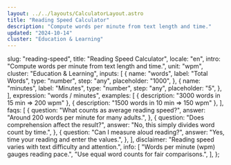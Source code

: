 ```yaml
---
layout: ../../layouts/CalculatorLayout.astro
title: "Reading Speed Calculator"
description: "Compute words per minute from text length and time."
updated: "2024-10-14"
cluster: "Education & Learning"
---
```



  slug: "reading-speed",
  title: "Reading Speed Calculator",
  locale: "en",
  intro: "Compute words per minute from text length and time.",
  unit: "wpm",
  cluster: "Education & Learning",
  inputs: [
    {
      name: "words",
      label: "Total Words",
      type: "number",
      step: "any",
      placeholder: "1000",
    },
    {
      name: "minutes",
      label: "Minutes",
      type: "number",
      step: "any",
      placeholder: "5",
    },
  ],
  expression: "words / minutes",
  examples: [
    { description: "3000 words in 15 min ⇒ 200 wpm" },
    { description: "1500 words in 10 min ⇒ 150 wpm" },
  ],
  faqs: [
    {
      question: "What counts as average reading speed?",
      answer: "Around 200 words per minute for many adults.",
    },
    {
      question: "Does comprehension affect the result?",
      answer: "No, this simply divides word count by time.",
    },
    {
      question: "Can I measure aloud reading?",
      answer: "Yes, time your reading and enter the values.",
    },
  ],
  disclaimer: "Reading speed varies with text difficulty and attention.",
  info: [
    "Words per minute (wpm) gauges reading pace.",
    "Use equal word counts for fair comparisons.",
  ],
};

<Calculator schema={schema} />
